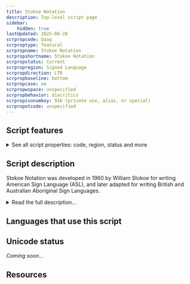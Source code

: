 ```yaml
---
title: Stokoe Notation
description: Top-level script page
sidebar:
    hidden: true
lastUpdated: 2025-08-28
scrpropcode: Qaaq
scrproptype: featural
scrpropname: Stokoe Notation
scrpropshortname: Stokoe Notation
scrpropstatus: Current
scrpropregion: Signed Language
scrpropdirection: LTR
scrpropbaseline: bottom
scrpropcase: no
scrpropwspace: unspecified
scrpropbehavior: diacritics
scrpropisonumkey: 916 (private use, alias, or special)
scrpropotcode: unspecified
---
```



## Script features

<details>
<summary> See all script properties: code, region, status and more</summary>
<ScriptInfo />
</details>

## Script description

Stokoe Notation was developed in 1960 by William Stokoe for writing American Sign Language (ASL), and later adapted for writing British and Australian Aboriginal Sign Languages.

<details>
<summary>Read the full description...</summary>It was the first _phonemic_ script created for writing a signed language, although it was not created for the Deaf to write down their language for daily use, and it never came to be used for this purpose. Rather, it has always been used for linguistic research and analysis.

Until the 1960s, signed languages were not viewed as “real” languages but as simple mimes with no consistent linguistic structure. Stokoe’s aim in creating his script was to demonstrate that American Sign Language was built up from the same elements as spoken languages. Spoken languages are analysed in terms of segments (for example phonemes) and features (the elements that make up a phoneme such as voicing, place of articulation, vowel height etc). Stokoe Notation demonstrates that signed languages can be analysed in the same terms. The segments are signs instead of sounds, and the features are hand shape, location with respect to the body, orientation, and direction of movement.

The script is neither a logography (which generally represent nothing smaller than a morpheme), nor a syllabary (which generally represent nothing smaller than a syllable) nor an alphabet (which generally represent nothing smaller than a phoneme). Rather, Stokoe Notation represents each feature of each segment. There are three types of symbols. In representing a given sign, the location symbol is written first, then the handshape symbol, then the orientation/direction symbol. So the three components in  ͜ 5x, which represents the sign meaning _mother_, are ‘‘⏝’, indicating that the sign is made with the hand at the chin,  '5', indicating that it uses a spread hand, and 'x' indicating that the thumb touches the chin.

The fifty-five symbols used in Stokoe’s original script are based on the shapes of Latin letters, punctuation, and numbers. The script has not been standardized, and has been adapted for use with various signed languages, so some consider it a family of related scripts, rather than a single script. Stokoe dubbed the three types of symbols tab ("tabula" or sign location), dez ("designator" or handshape &amp; orientation ), and sig ("signification" or motion &amp; action). Symbols are written in strict tab-dez-sig: TD_<sup>S</sup>_ order.

Stokoe Notation has been criticized for not distinguishing between sharp and soft manner of movement or between tenseness and laxness, nor representing uneven rate of signing or facial expression, all of which are salient elements of ASL. The script is also not equipped to handle ASL pronouns.

_This script is not currently recognized by [ISO 15924](http://www.unicode.org/iso15924/), but is included in ScriptSource for research purposes. If you have any information on this script, please add the information to the site. Your contributions can be a great help in refining and expanding the ISO 15924 standard._
</details>

## Languages that use this script

<WsList script='Qaaq' wsMax='5' />

## Unicode status

_Coming soon..._

## Resources

<ScriptResources detailSummary='seemore' />

